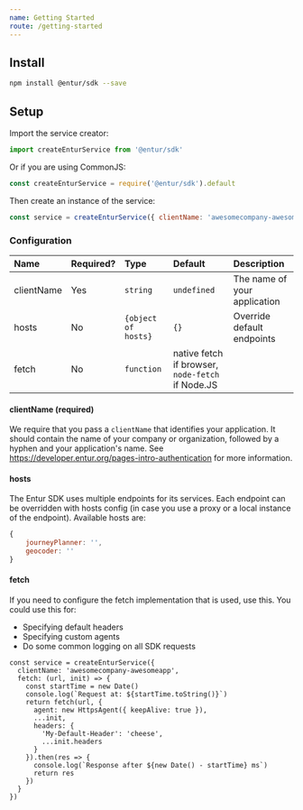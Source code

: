 ```yaml
---
name: Getting Started
route: /getting-started
---
```


## Install
```bash
npm install @entur/sdk --save
```

## Setup
Import the service creator:

```javascript
import createEnturService from '@entur/sdk'
```

Or if you are using CommonJS:

```javascript
const createEnturService = require('@entur/sdk').default
```

Then create an instance of the service:

```javascript
const service = createEnturService({ clientName: 'awesomecompany-awesomeapp' })
```

### Configuration
| Name        | Required? | Type                  | Default     | Description                             |
|:------------|-----------|:----------------------|:------------|:----------------------------------------|
| clientName  | Yes       | `string`              | `undefined` | The name of your application            |
| hosts       | No        | `{object of hosts}`   | `{}`        | Override default endpoints              |
| fetch       | No        | `function`            | native fetch if browser, `node-fetch` if Node.JS |    |

#### clientName (required)
We require that you pass a `clientName` that identifies your application. It should contain the name of your company or organization,
followed by a hyphen and your application's name. See https://developer.entur.org/pages-intro-authentication for more information.

#### hosts
The Entur SDK uses multiple endpoints for its services. Each endpoint can be overridden with hosts config (in case you use a proxy or a local instance of the endpoint). Available hosts are:

```javascript
{
    journeyPlanner: '',
    geocoder: ''
}
```

#### fetch
If you need to configure the fetch implementation that is used, use this. You could use this for:

* Specifying default headers
* Specifying custom agents
* Do some common logging on all SDK requests

```
const service = createEnturService({
  clientName: 'awesomecompany-awesomeapp',
  fetch: (url, init) => {
    const startTime = new Date()
    console.log(`Request at: ${startTime.toString()}`)
    return fetch(url, {
      agent: new HttpsAgent({ keepAlive: true }),
      ...init,
      headers: {
        'My-Default-Header': 'cheese',
        ...init.headers
      }
    }).then(res => {
      console.log(`Response after ${new Date() - startTime} ms`)
      return res
    })
  }
})
```
